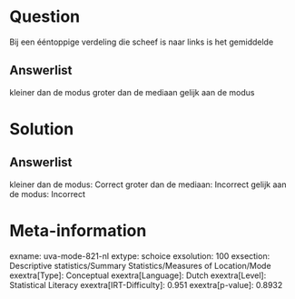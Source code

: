 Question
========

Bij een ééntoppige verdeling die scheef is naar links is het gemiddelde

Answerlist
----------

kleiner dan de modus
groter dan de mediaan
gelijk aan de modus

Solution
========

Answerlist
----------

kleiner dan de modus: Correct
groter dan de mediaan: Incorrect
gelijk aan de modus: Incorrect

Meta-information
================
exname: uva-mode-821-nl
extype: schoice
exsolution: 100
exsection: Descriptive statistics/Summary Statistics/Measures of Location/Mode
exextra[Type]: Conceptual
exextra[Language]: Dutch
exextra[Level]: Statistical Literacy
exextra[IRT-Difficulty]: 0.951
exextra[p-value]: 0.8932
